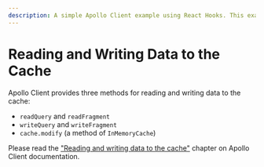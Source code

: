 ```yaml
---
description: A simple Apollo Client example using React Hooks. This example uses the useQuery and useMutation hooks to fetch and update data.
---
```

# Reading and Writing Data to the Cache

Apollo Client provides three methods for reading and writing data to the cache:

- `readQuery` and `readFragment`
- `writeQuery` and `writeFragment`
- `cache.modify` (a method of `InMemoryCache`)

Please read the
["Reading and writing data to the cache"](https://www.apollographql.com/docs/react/caching/cache-interaction/)
chapter on Apollo Client documentation.
